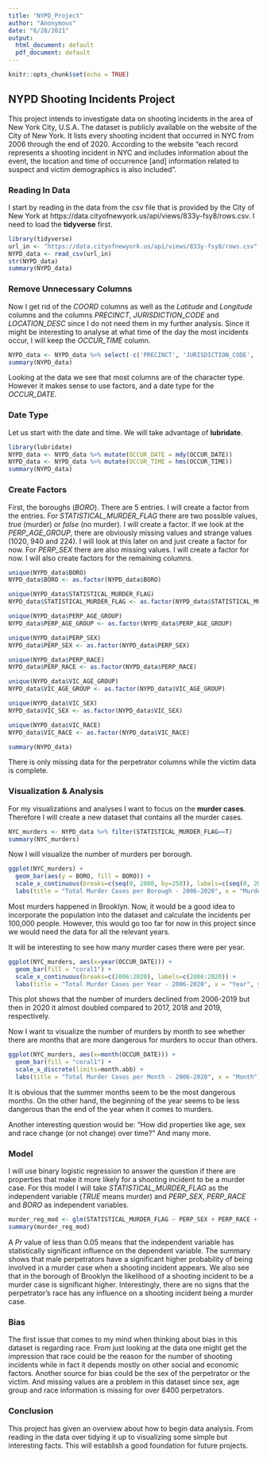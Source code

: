 ---
title: "NYPD_Project"
author: "Anonymous"
date: "6/28/2021"
output:
  html_document: default
  pdf_document: default
---

```{r setup, include=FALSE}
knitr::opts_chunk$set(echo = TRUE)
```

## NYPD Shooting Incidents Project
This project intends to investigate data on shooting incidents in the area of New York City, U.S.A. The dataset is publicly available on the website of the City of New York. It lists every shooting incident that occurred in NYC from 2006 through the end of 2020. According to the website "each record represents a shooting incident in NYC and includes information about the event, the location and time of occurrence [and] information related to suspect and victim demographics is also included".

### Reading In Data
I start by reading in the data from the csv file that is provided by the City of New York at https://data.cityofnewyork.us/api/views/833y-fsy8/rows.csv. I need to load the **tidyverse** first.

```{r get_ny_data}
library(tidyverse)
url_in <- "https://data.cityofnewyork.us/api/views/833y-fsy8/rows.csv"
NYPD_data <- read_csv(url_in)
str(NYPD_data)
summary(NYPD_data)
```
### Remove Unnecessary Columns
Now I get rid of the *COORD* columns as well as the *Latitude* and *Longitude* columns and the columns *PRECINCT*, *JURISDICTION_CODE* and *LOCATION_DESC* since I do not need them in my further analysis. Since it might be interesting to analyse at what time of the day the most incidents occur, I will keep the *OCCUR_TIME* column.

```{r rm_cols}
NYPD_data <- NYPD_data %>% select(-c('PRECINCT', 'JURISDICTION_CODE', 'LOCATION_DESC', 'X_COORD_CD', 'Y_COORD_CD', 'Latitude', 'Longitude', 'Lon_Lat'))
summary(NYPD_data)
```

Looking at the data we see that most columns are of the character type. However it makes sense to use factors, and a date type for the *OCCUR_DATE*.

### Date Type
Let us start with the date and time. We will take advantage of **lubridate**.

```{r adj_data}
library(lubridate)
NYPD_data <- NYPD_data %>% mutate(OCCUR_DATE = mdy(OCCUR_DATE))
NYPD_data <- NYPD_data %>% mutate(OCCUR_TIME = hms(OCCUR_TIME))
summary(NYPD_data)
```
### Create Factors

First, the boroughs (*BORO*). There are 5 entries. I will create a factor from the entries. For *STATISTICAL_MURDER_FLAG* there are two possible values, *true* (murder) or *false* (no murder). I will create a factor. If we look at the *PERP_AGE_GROUP*, there are obviously missing values and strange values (1020, 940 and 224). I will look at this later on and just create a factor for now. For *PERP_SEX* there are also missing values. I will create a factor for now. I will also create factors for the remaining columns.

```{r unique_values_boro}
unique(NYPD_data$BORO)
NYPD_data$BORO <- as.factor(NYPD_data$BORO)

unique(NYPD_data$STATISTICAL_MURDER_FLAG)
NYPD_data$STATISTICAL_MURDER_FLAG <- as.factor(NYPD_data$STATISTICAL_MURDER_FLAG)

unique(NYPD_data$PERP_AGE_GROUP)
NYPD_data$PERP_AGE_GROUP <- as.factor(NYPD_data$PERP_AGE_GROUP)

unique(NYPD_data$PERP_SEX)
NYPD_data$PERP_SEX <- as.factor(NYPD_data$PERP_SEX)

unique(NYPD_data$PERP_RACE)
NYPD_data$PERP_RACE <- as.factor(NYPD_data$PERP_RACE)

unique(NYPD_data$VIC_AGE_GROUP)
NYPD_data$VIC_AGE_GROUP <- as.factor(NYPD_data$VIC_AGE_GROUP)

unique(NYPD_data$VIC_SEX)
NYPD_data$VIC_SEX <- as.factor(NYPD_data$VIC_SEX)

unique(NYPD_data$VIC_RACE)
NYPD_data$VIC_RACE <- as.factor(NYPD_data$VIC_RACE)

summary(NYPD_data)
```
There is only missing data for the perpetrator columns while the victim data is complete.

### Visualization & Analysis
For my visualizations and analyses I want to focus on the **murder cases**. Therefore I will create a new dataset that contains all the murder cases.

```{r muder_cases_dataset}
NYC_murders <- NYPD_data %>% filter(STATISTICAL_MURDER_FLAG==T)
summary(NYC_murders)
```

Now I will visualize the number of murders per borough.

```{r murders_by_borough_visual}
ggplot(NYC_murders) +
  geom_bar(aes(y = BORO, fill = BORO)) +
  scale_x_continuous(breaks=c(seq(0, 2000, by=250)), labels=c(seq(0, 2000, by=250))) +
  labs(title = "Total Murder Cases per Borough - 2006-2020", x = "Murder Cases", y = "NYC Borough")
```

Most murders happened in Brooklyn. Now, it would be a good idea to incorporate the population into the dataset and calculate the incidents per 100,000 people. However, this would go too far for now in this project since we would need the data for all the relevant years.

It will be interesting to see how many murder cases there were per year.

```{r murders_by_year_visual}
ggplot(NYC_murders, aes(x=year(OCCUR_DATE))) +
  geom_bar(fill = "coral1") +
  scale_x_continuous(breaks=c(2006:2020), labels=c(2006:2020)) +
  labs(title = "Total Murder Cases per Year - 2006-2020", x = "Year", y = "Murder Cases")
```

This plot shows that the number of murders declined from 2006-2019 but then in 2020 it almost doubled compared to 2017, 2018 and 2019, respectively.

Now I want to visualize the number of murders by month to see whether there are months that are more dangerous for murders to occur than others.

```{r murders_by_month_visual}
ggplot(NYC_murders, aes(x=month(OCCUR_DATE))) +
  geom_bar(fill = "coral1") +
  scale_x_discrete(limits=month.abb) +
  labs(title = "Total Murder Cases per Month - 2006-2020", x = "Month", y = "Murder Cases")
```

It is obvious that the summer months seem to be the most dangerous months. On the other hand, the beginning of the year seems to be less dangerous than the end of the year when it comes to murders.

Another interesting question would be: "How did properties like age, sex and race change (or not change) over time?" And many more.

### Model
I will use binary logistic regression to answer the question if there are properties that make it more likely for a shooting incident to be a murder case. For this model I will take *STATISTICAL_MURDER_FLAG* as the independent variable (*TRUE* means murder) and *PERP_SEX*, *PERP_RACE* and *BORO* as independent variables.

```{r model_murders_regression}
murder_reg_mod <- glm(STATISTICAL_MURDER_FLAG ~ PERP_SEX + PERP_RACE + BORO, family=binomial, data=NYPD_data)
summary(murder_reg_mod)
```

A *Pr* value of less than 0.05 means that the independent variable has statistically significant influence on the dependent variable. The summary shows that male perpetrators have a significant higher probability of being involved in a murder case when a shooting incident appears. We also see that in the borough of Brooklyn the likelihood of a shooting incident to be a murder case is significant higher. Interestingly, there are no signs that the perpetrator's race has any influence on a shooting incident being a murder case.

### Bias
The first issue that comes to my mind when thinking about bias in this dataset is regarding race. From just looking at the data one might get the impression that race could be the reason for the number of shooting incidents while in fact it depends mostly on other social and economic factors. Another source for bias could be the sex of the perpetrator or the victim. And missing values are a problem in this dataset since sex, age group and race information is missing for over 8400 perpetrators.

### Conclusion
This project has given an overview about how to begin data analysis. From reading in the data over tidying it up to visualizing some simple but interesting facts. This will establish a good foundation for future projects.